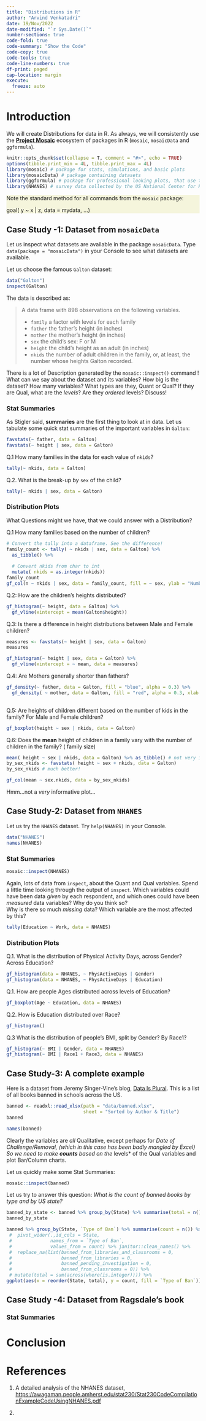 ```yaml
---
title: "Distributions in R"
author: "Arvind Venkatadri"
date: 19/Nov/2022
date-modified: "`r Sys.Date()`"
number-sections: true
code-fold: true
code-summary: "Show the Code"
code-copy: true
code-tools: true
code-line-numbers: true
df-print: paged
cap-location: margin
execute: 
  freeze: auto
---
```


# Introduction

We will create Distributions for data in R. As always, we will
consistently use the [**Project Mosaic**](https://mosaic-web.org)
ecosystem of packages in R (`mosaic`, `mosaicData` and `ggformula`).

```r
knitr::opts_chunk$set(collapse = T, comment = "#>", echo = TRUE)
options(tibble.print_min = 4L, tibble.print_max = 4L)
library(mosaic) # package for stats, simulations, and basic plots
library(mosaicData) # package containing datasets
library(ggformula) # package for professional looking plots, that use the formula interface from mosaic
library(NHANES) # survey data collected by the US National Center for Health Statistics (NCHS)

```

::: {#note .illustration style="background: beige"}
Note the standard method for all commands from the `mosaic` package:

goal( y \~ x \| z, data = mydata, ...)
:::

## Case Study -1: Dataset from `mosaicData`

Let us inspect what datasets are available in the package `mosaicData`.
Type `data(package = "mosaicData")` in your Console to see what datasets
are available.

Let us choose the famous `Galton` dataset:

```r
data("Galton")
inspect(Galton)

```

The data is described as:

> A data frame with 898 observations on the following variables.
>
> -   `family` a factor with levels for each family
> -   `father` the father's height (in inches)
> -   `mother` the mother's height (in inches)
> -   `sex` the child's sex: F or M
> -   `height` the child's height as an adult (in inches)
> -   `nkids` the number of adult children in the family, or, at least,
>     the number whose heights Galton recorded.

There is a lot of Description generated by the `mosaic::inspect()`
command ! What can we say about the dataset and its variables? How big
is the dataset? How many variables? What types are they, Quant or Qual?
If they are Qual, what are the *levels*? Are they *ordered* levels?
Discuss!

### Stat Summaries

As Stigler said, **summaries** are the first thing to look at in data.
Let us tabulate some quick stat summaries of the important variables in
`Galton`:

```r
favstats(~ father, data = Galton)
favstats(~ height | sex, data = Galton)

```

Q.1 How many families in the data for each value of `nkids`?

```r
tally(~ nkids, data = Galton)
```

Q.2. What is the break-up by `sex` of the child?

```r
tally(~ nkids | sex, data = Galton)
```

### Distribution Plots

What Questions might we have, that we could answer with a Distribution?

Q.1 How many families based on the number of children?

```r

# Convert the tally into a dataframe. See the difference!
family_count <- tally( ~ nkids | sex, data = Galton) %>% 
  as_tibble() %>% 
  
  # Convert nkids from char to int
  mutate( nkids = as.integer(nkids))
family_count
gf_col(n ~ nkids | sex, data = family_count, fill = ~ sex, ylab = "Number of Families", xlab = "Number of Kids / Family")
```

Q.2: How are the children's heights distributed?

```r
gf_histogram(~ height, data = Galton) %>% 
  gf_vline(xintercept = mean(Galton$height))

```

Q.3: Is there a difference in height distributions between Male and
Female children?

```r
measures <- favstats(~ height | sex, data = Galton)
measures

gf_histogram(~ height | sex, data = Galton) %>% 
  gf_vline(xintercept = ~ mean, data = measures)

```

Q.4: Are Mothers generally shorter than fathers?

```r
gf_density(~ father, data = Galton, fill = "blue", alpha = 0.3) %>% 
  gf_density( ~ mother, data = Galton, fill = "red", alpha = 0.3, xlab = "Heights")
  
```

Q.5: Are heights of children different based on the number of kids in
the family? For Male and Female children?

```r
gf_boxplot(height ~ sex | nkids, data = Galton)

```

Q.6: Does the **mean** height of children in a family vary with the
number of children in the family? ( family size)

```r
mean( height ~ sex | nkids, data = Galton) %>% as_tibble() # not very inspiring!
by_sex_nkids <- favstats( height ~ sex + nkids, data = Galton)
by_sex_nkids # much better!

```

```r
gf_col(mean ~ sex.nkids, data = by_sex_nkids)
```

Hmm...not a *very* informative plot...

## Case Study-2: Dataset from `NHANES`

Let us try the `NHANES` dataset. Try `help(NHANES)` in your Console.

```r
data("NHANES")
names(NHANES)
```

### Stat Summaries

```r
mosaic::inspect(NHANES)
```

Again, lots of data from `inspect`, about the Quant and Qual variables.
Spend a little time looking through the output of `inspect`. Which
variables could have been data *given* by each respondent, and which
ones could have been *measured* data variables? Why do you think so?\
Why is there so much *missing* data? Which variable are the most
affected by this?

```r
tally(Education ~ Work, data = NHANES)

```

### Distribution Plots

Q.1. What is the distribution of Physical Activity Days, across Gender?
Across Education?

```r
gf_histogram(data = NHANES, ~ PhysActiveDays | Gender)
gf_histogram(data = NHANES, ~ PhysActiveDays | Education)

```

Q.1. How are people Ages distributed across levels of Education?

```r
gf_boxplot(Age ~ Education, data = NHANES)
```

Q.2. How is Education distributed over Race?

```r
gf_histogram()
```

Q.3 What is the distribution of people's BMI, split by Gender? By Race1?

```r
gf_histogram(~ BMI | Gender, data = NHANES)
gf_histogram(~ BMI | Race1 + Race3, data = NHANES)

```

## Case Study-3: A complete example

Here is a dataset from Jeremy Singer-Vine's blog, [Data Is
Plural](https://www.data-is-plural.com/). This is a list of all books
banned in schools across the US.

```r
banned <- readxl::read_xlsx(path = "data/banned.xlsx",
                            sheet = "Sorted by Author & Title")
banned

names(banned)
```

Clearly the variables are *all* Qualitative, except perhaps for *Date of
Challenge/Removal, (which in this case has been badly mangled by Excel)
So we need to make **counts** based on the* levels\* of the Qual
variables and plot Bar/Column charts.

Let us quickly make some Stat Summaries:

```r
mosaic::inspect(banned)
```

Let us try to answer this question: *What is the count of banned books
by type and by US state?*

```r
banned_by_state <- banned %>% group_by(State) %>% summarise(total = n()) %>% ungroup()
banned_by_state

banned %>% group_by(State, `Type of Ban`) %>% summarise(count = n()) %>% ungroup() %>% left_join(., banned_by_state, by = c("State" = "State")) %>% 
 #  pivot_wider(.,id_cols = State,
 #              names_from = `Type of Ban`,
 #              values_from = count) %>% janitor::clean_names() %>% 
 #  replace_na(list(banned_from_libraries_and_classrooms = 0,
 #                  banned_from_libraries = 0,
 #                  banned_pending_investigation = 0,
 #                  banned_from_classrooms = 0)) %>% 
 # mutate(total = sum(across(where(is.integer)))) %>%
ggplot(aes(x = reorder(State, total), y = count, fill = `Type of Ban`)) + geom_col() + coord_flip()

```

## Case Study -4: Dataset from Ragsdale's book

### Stat Summaries

# Conclusion

# References

1.  A detailed analysis of the NHANES dataset,
    <https://awagaman.people.amherst.edu/stat230/Stat230CodeCompilationExampleCodeUsingNHANES.pdf>

2.  
